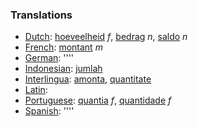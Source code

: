 ===Translations===
*[[Dutch]]: [[hoeveelheid]] ''f'', [[bedrag]] ''n'', [[saldo]] ''n''
*[[French]]: [[montant]] ''m''
*[[German]]: [[]] ''''
*[[Indonesian]]: [[jumlah]]
*[[Interlingua]]: [[amonta]], [[quantitate]]
*[[Latin]]: [[]]
*[[Portuguese]]: [[quantia]] ''f'', [[quantidade]] ''f''
*[[Spanish]]: [[]] ''''